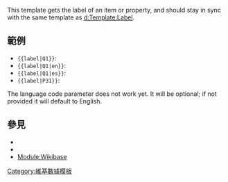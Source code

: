 {{documentation subpage}}
{{Lua|Module:Wikibase}}
This template gets the label of an item or property, and should stay in sync with the same template as [[d:Template:Label]].

==範例==
*<code><nowiki>{{label|Q1}}</nowiki></code>: {{label|Q1}}
*<code><nowiki>{{label|Q1|en}}</nowiki></code>: {{label|Q1|en}}
*<code><nowiki>{{label|Q1|es}}</nowiki></code>: {{label|Q1|es}}
*<code><nowiki>{{label|P31}}</nowiki></code>: {{label|P31}}

The language code parameter does not work yet.  It will be optional; if not provided it will default to English.

== 參見 ==
* {{tl|P}}
* {{tl|Q}}
* [[Module:Wikibase]]

<includeonly>
[[Category:維基數據模板]]
</includeonly>